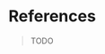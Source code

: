
# References

> TODO

<!--
## References

<References
  references={[
    {
      text: 'Title',
      link: `https`,
    },
  ]}
></References>
-->
